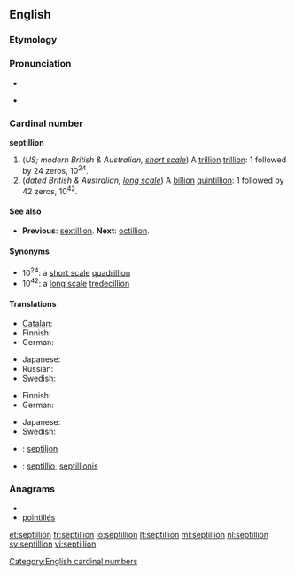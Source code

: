 {{also|Septillion}}
==English==

===Etymology===
{{confix|septi|gloss1=seven|illion}}

===Pronunciation===
* {{audio|En-us-septillion.ogg|Audio (US)}}
* {{hyphenation|sep-til-lion}}
*: {{rhymes|ɪljən}}

===Cardinal number===
'''septillion'''

# (''US; modern British & Australian, [[w:Long and short scales|short scale]]'') A [[trillion]] [[trillion]]: 1 followed by 24 zeros, 10<sup>24</sup>.
# (''dated British & Australian, [[w:Long and short scales|long scale]]'') A [[billion]] [[quintillion]]: 1 followed by 42 zeros, 10<sup>42</sup>.

====See also====
* {{qualifier|short and long scale}} '''Previous''': [[sextillion]]. '''Next''': [[octillion]].

====Synonyms====
* 10<sup>24</sup>: a [[w:Long and short scales|short scale]] [[quadrillion]]
* 10<sup>42</sup>: a [[w:Long and short scales|long scale]] [[tredecillion]]

====Translations====
{{trans-top|a trillion trillion, 10<sup>24</sup>}}
* [[Catalan]]: {{t-|ca|quadrilió}}
* Finnish: {{t+|fi|kvadriljoona}}
* German: {{t+|de|Quadrillion|f}}
{{trans-mid}}
* Japanese: {{t-|ja|一秭|tr=isshi}}
* Russian: {{t-|ru|септиллион|m|tr=septillión}}
* Swedish: {{t|sv|kvadriljon|c}}
{{trans-bottom}}

{{trans-top|a billion quintillion, 10<sup>42</sup>}}
* Finnish: {{t-|fi|septiljoona}}
* German: {{t+|de|Septillion|f}}
{{trans-mid}}
* Japanese: {{t-|ja|百正|tr=hyaku-sei}}
* Swedish: {{t|sv|septiljon|c}}
{{trans-bottom}}

{{checktrans}}
* {{ttbc|et}}: [[septiljon]]
* {{ttbc|la}}: [[septillio]], [[septillionis]]

===Anagrams===
* {{alphagram|eiillnopst}}
* [[pointillés#English|pointillés]]

[[Category:English cardinal numbers]]

[[et:septillion]]
[[fr:septillion]]
[[io:septillion]]
[[lt:septillion]]
[[ml:septillion]]
[[nl:septillion]]
[[sv:septillion]]
[[vi:septillion]]